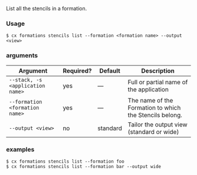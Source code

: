 List all the stencils in a formation.

### Usage

```shell
$ cx formations stencils list --formation <formation name> --output <view>
```

### arguments

| Argument | Required? | Default | Description |
|  ---  |  ---  |  ---  |  ---  |
| `--stack, -s <application name>` | yes | — | Full or partial name of the application |
| `--formation <formation name>` | yes | — | The name of the Formation to which the Stencils belong. |
| `--output <view>` | no | standard | Tailor the output view (standard or wide) |

### examples

```shell
$ cx formations stencils list --formation foo 
$ cx formations stencils list --formation bar --output wide
```

